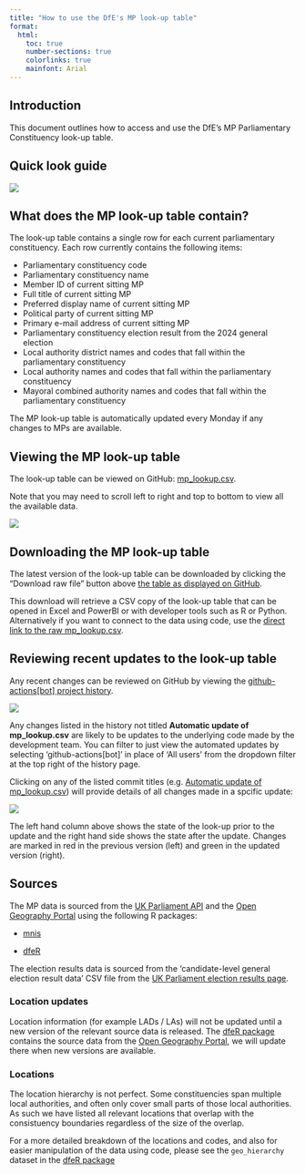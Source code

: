 ```yaml
--- 
title: "How to use the DfE's MP look-up table"
format:
  html:
    toc: true
    number-sections: true
    colorlinks: true
    mainfont: Arial
---
```


## Introduction

This document outlines how to access and use the DfE's MP Parliamentary Constituency look-up table.

## Quick look guide

![](images/mp-look-up-on-github-overview.png)

## What does the MP look-up table contain?

The look-up table contains a single row for each current parliamentary constituency. Each row currently contains the following items:

- Parliamentary constituency code
- Parliamentary constituency name
- Member ID of current sitting MP
- Full title of current sitting MP
- Preferred display name of current sitting MP
- Political party of current sitting MP
- Primary e-mail address of current sitting MP
- Parliamentary constituency election result from the 2024 general election
- Local authority district names and codes that fall within the parliamentary constituency
- Local authority names and codes that fall within the parliamentary constituency
- Mayoral combined authority names and codes that fall within the parliamentary constituency

::: {.callout-note}
The MP look-up table is automatically updated every Monday if any changes to MPs are available.
:::

## Viewing the MP look-up table

The look-up table can be viewed on GitHub: 
[mp_lookup.csv](https://github.com/dfe-analytical-services/mp-lookup/blob/main/mp_lookup.csv).

Note that you may need to scroll left to right and top to bottom to view all the available data.

![](images/mp-look-up-csv_on-github.png)

## Downloading the MP look-up table

The latest version of the look-up table can be downloaded by clicking the "Download raw file" button above [the table as displayed on GitHub](https://github.com/dfe-analytical-services/mp-lookup/blob/main/mp_lookup.csv).

This download will retrieve a CSV copy of the look-up table that can be opened in Excel and PowerBI or with developer tools such as R or Python. Alternatively if you want to connect to the data using code, use the [direct link to the raw mp_lookup.csv](https://raw.githubusercontent.com/dfe-analytical-services/mp-lookup/refs/heads/main/mp_lookup.csv).

## Reviewing recent updates to the look-up table

Any recent changes can be reviewed on GitHub by viewing the [github-actions\[bot\] project history](https://github.com/dfe-analytical-services/mp-lookup/commits/main/?author=github-actions%5Bbot%5D).

![](images/mp-look-up-history_on-github.png)

:::{.callout-warning}
Any changes listed in the history not titled **Automatic update of mp_lookup.csv** 
are likely to be updates to the underlying code made by the development team. 
You can filter to just view the automated updates by selecting 'github-actions[bot]' in place of 'All users' from the dropdown filter at the top right of the history 
page.
:::

Clicking on any of the listed commit titles (e.g. [Automatic update of mp_lookup.csv](https://github.com/dfe-analytical-services/mp-lookup/commit/946f0627f902a6da9659e69e9a34f423b811f08e)) will provide details of all changes made in a spcific update:

![](images/mp-look-up-changes_on-github.png)

The left hand column above shows the state of the look-up prior to the update and the right hand side shows the state after the update. Changes are marked in red in the previous version (left) and green in the updated version (right).

## Sources

The MP data is sourced from the [UK Parliament API](http://data.parliament.uk/membersdataplatform/default.aspx) and the [Open Geography Portal](https://geoportal.statistics.gov.uk/) using the following R packages:

-   [mnis](https://docs.evanodell.com/mnis/)

-   [dfeR](https://github.com/dfe-analytical-services/dfeR)

The election results data is sourced from the 'candidate-level general election result data' CSV file from the [UK Parliament election results page](https://electionresults.parliament.uk/general-elections/6/political-parties).

### Location updates

Location information (for example LADs / LAs) will not be updated until a new version of the relevant source data is released. The [dfeR package]() contains the source data from the [Open Geography Portal](https://geoportal.statistics.gov.uk/), we will update there when new versions are available.

### Locations

The location hierarchy is not perfect. Some constituencies span multiple local authorities, and often only cover small parts of those local authorities. As such we have listed all relevant locations that overlap with the consistuency boundaries regardless of the size of the overlap.

For a more detailed breakdown of the locations and codes, and also for easier manipulation of the data using code, please see the `geo_hierarchy` dataset in the [dfeR package](https://dfe-analytical-services.github.io/dfeR/reference/geo_hierarchy.html)
